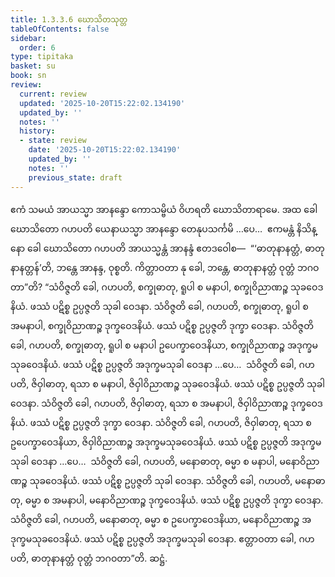 ```yaml
---
title: 1.3.3.6 ဃောသိတသုတ္တ
tableOfContents: false
sidebar:
  order: 6
type: tipitaka
basket: su
book: sn
review:
  current: review
  updated: '2025-10-20T15:22:02.134190'
  updated_by: ''
  notes: ''
  history:
  - state: review
    date: '2025-10-20T15:22:02.134190'
    updated_by: ''
    notes: ''
    previous_state: draft
---
```



<DynamicBreadcrumb />


<ReviewStatus review={frontmatter.review} showDetails={true} />

<HypothesisAnnotation frontmatter={frontmatter} />

<Division number="129" book="sn" e="ch" v="18" p="299">

<Paragraph number="741" book="sn">
ဧကံ သမယံ အာယသ္မာ အာနန္ဒော ကောသမ္ဗိယံ ဝိဟရတိ ဃောသိတာရာမေ. အထ ခေါ ဃောသိတော ဂဟပတိ ယေနာယသ္မာ အာနန္ဒော တေနုပသင်္ကမိ …ပေ…  ဧကမန္တံ နိသိန္နော ခေါ ဃောသိတော ဂဟပတိ အာယသ္မန္တံ အာနန္ဒံ ဧတဒဝေါစ—  “‘ဓာတုနာနတ္တံ, ဓာတုနာနတ္တန်’တိ, ဘန္တေ အာနန္ဒ, ဝုစ္စတိ. ကိတ္တာဝတာ နု ခေါ, ဘန္တေ, ဓာတုနာနတ္တံ ဝုတ္တံ ဘဂဝတာ”တိ? “သံဝိဇ္ဇတိ ခေါ, ဂဟပတိ, စက္ခုဓာတု, ရူပါ စ မနာပါ, စက္ခုဝိညာဏဉ္စ သုခဝေဒနိယံ. ဖဿံ ပဋိစ္စ ဥပ္ပဇ္ဇတိ သုခါ ဝေဒနာ. သံဝိဇ္ဇတိ ခေါ, ဂဟပတိ, စက္ခုဓာတု, ရူပါ စ အမနာပါ, စက္ခုဝိညာဏဉ္စ ဒုက္ခဝေဒနိယံ. ဖဿံ ပဋိစ္စ ဥပ္ပဇ္ဇတိ ဒုက္ခာ ဝေဒနာ. သံဝိဇ္ဇတိ ခေါ, ဂဟပတိ, စက္ခုဓာတု, ရူပါ စ မနာပါ ဥပေက္ခာဝေဒနိယာ, စက္ခုဝိညာဏဉ္စ အဒုက္ခမသုခဝေဒနိယံ. ဖဿံ ပဋိစ္စ ဥပ္ပဇ္ဇတိ အဒုက္ခမသုခါ ဝေဒနာ …ပေ…  သံဝိဇ္ဇတိ ခေါ, ဂဟပတိ, ဇိဝှါဓာတု, ရသာ စ မနာပါ, ဇိဝှါဝိညာဏဉ္စ သုခဝေဒနိယံ. ဖဿံ ပဋိစ္စ ဥပ္ပဇ္ဇတိ သုခါ ဝေဒနာ. သံဝိဇ္ဇတိ ခေါ, ဂဟပတိ, ဇိဝှါဓာတု, ရသာ စ အမနာပါ, ဇိဝှါဝိညာဏဉ္စ ဒုက္ခဝေဒနိယံ. ဖဿံ ပဋိစ္စ ဥပ္ပဇ္ဇတိ ဒုက္ခာ ဝေဒနာ. သံဝိဇ္ဇတိ ခေါ, ဂဟပတိ, ဇိဝှါဓာတု, ရသာ စ ဥပေက္ခာဝေဒနိယာ, ဇိဝှါဝိညာဏဉ္စ အဒုက္ခမသုခဝေဒနိယံ. ဖဿံ ပဋိစ္စ ဥပ္ပဇ္ဇတိ အဒုက္ခမသုခါ ဝေဒနာ …ပေ…  သံဝိဇ္ဇတိ ခေါ, ဂဟပတိ, မနောဓာတု, ဓမ္မာ စ မနာပါ, မနောဝိညာဏဉ္စ သုခဝေဒနိယံ. ဖဿံ ပဋိစ္စ ဥပ္ပဇ္ဇတိ သုခါ ဝေဒနာ. သံဝိဇ္ဇတိ ခေါ, ဂဟပတိ, မနောဓာတု, ဓမ္မာ စ အမနာပါ, မနောဝိညာဏဉ္စ ဒုက္ခဝေဒနိယံ. ဖဿံ ပဋိစ္စ ဥပ္ပဇ္ဇတိ ဒုက္ခာ ဝေဒနာ. သံဝိဇ္ဇတိ ခေါ, ဂဟပတိ, မနောဓာတု, ဓမ္မာ စ ဥပေက္ခာဝေဒနိယာ, မနောဝိညာဏဉ္စ အဒုက္ခမသုခဝေဒနိယံ. ဖဿံ ပဋိစ္စ ဥပ္ပဇ္ဇတိ အဒုက္ခမသုခါ ဝေဒနာ. ဧတ္တာဝတာ ခေါ, ဂဟပတိ, ဓာတုနာနတ္တံ ဝုတ္တံ ဘဂဝတာ”တိ.

</Paragraph>
</Division>

<Paragraph number="742" type="center" book="sn">
ဆဋ္ဌံ.
</Paragraph>
